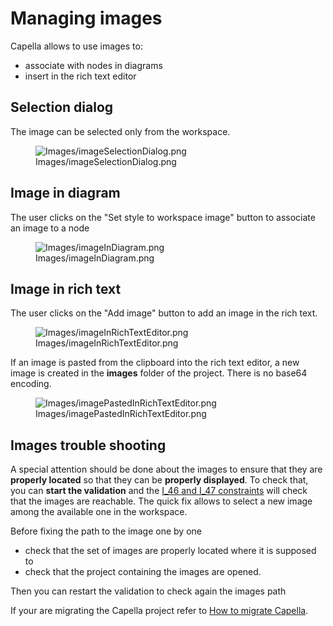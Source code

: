 
= Managing images =

Capella allows to use images to:
* associate with nodes in diagrams
* insert in the rich text editor

== Selection dialog ==

The image can be selected only from the workspace.

[[Image:Images/imageSelectionDialog.png]]

== Image in diagram ==

The user clicks on the "Set style to workspace image" button to associate an image to a node 

[[Image:Images/imageInDiagram.png]]

== Image in rich text ==

The user clicks on the "Add image" button to add an image in the rich text.

[[Image:Images/imageInRichTextEditor.png]]

If an image is pasted from the clipboard into the rich text editor, a new image is created in the '''images''' folder of the project.
There is no base64 encoding.

[[Image:Images/imagePastedInRichTextEditor.png]]

== Images trouble shooting ==

A special attention should be done about the images to ensure that they are '''properly located''' so that they can be '''properly displayed'''. 
To check that, you can '''start the validation''' and  the [[../help/topic/org.polarsys.capella.validation.doc/html/Validation%20Rules/integrity/ValidationRules.html| I_46 and I_47 constraints]] will check that the images are reachable. 
The quick fix allows to select a new image among the available one in the workspace.

Before fixing the path to the image one by one
* check that the set of images are properly located where it is supposed to
* check that the project containing the images are opened.

Then you can restart the validation to check again the images path

If your are migrating the Capella project refer to [[../help/topic/org.polarsys.capella.ui.doc/html/First%20steps%20with%20Capella/3.5.%20How%20to%20migrate%20Capella%20projects.html#Special_attention_to_image_used_in_the_project|How to migrate Capella]].
